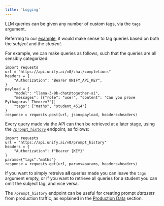 ```yaml
---
title: 'Logging'
---
```


LLM queries can be given any number of custom tags, via the `tags` argument.

Referring to our [example](#show-don't-tell), it would make sense to tag queries based
on both the *subject* and the *student*.

For example, we can make queries as follows,
such that the queries are all sensibly categorized:

```
import requests
url = "https://api.unify.ai/v0/chat/completions"
headers = {
    "Authorization": "Bearer UNIFY_API_KEY",
}
payload = {
    "model": "llama-3-8b-chat@together-ai",
    "messages": [{"role": "user", "content": "Can you prove Pythagoras' Theorem?"}]
    "tags": ["maths", "student_4514"]
}
response = requests.post(url, json=payload, headers=headers)
```

Every query made via the API can then be retrieved at a later stage, using the
[`/prompt_history`](https://docs.unify.ai/api-reference/benchmarks/get_prompt_history) endpoint, as follows:

```
import requests
url = "https://api.unify.ai/v0/prompt_history"
headers = {
    "Authorization": f"Bearer {KEY}"
}
params={"tags":"maths"}
response = requests.get(url, params=params, headers=headers)
```

If you want to simply retreive **all** queries made you can leave the `tags` argument
empty, or if you want to retrieve all queries for a student you can omit the subject tag,
and vice versa.

The `/prompt_history`  endpoint can be useful for creating prompt *datasets* from production traffic,
as explained in the [Production Data]() section.